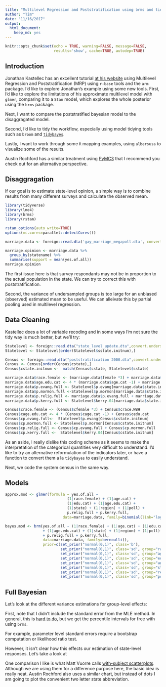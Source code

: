 ```yaml
---
title: "Multilevel Regression and Poststratification using brms and tidybayes"
author: "Tim"
date: "11/16/2017"
output: 
  html_document:
    keep_md: yes
---
```


```r
knitr::opts_chunk$set(echo = TRUE, warning=FALSE, message=FALSE, 
                      results='show', cache=TRUE, autodep=TRUE)
```

## Introduction

Jonathan Kastellec has an excellent tutorial [at his website](http://www.princeton.edu/~jkastell/mrp_primer.html) using Multilevel Regression and Poststratification (MRP) using `r-base` tools and the `arm` package. I'd like to explore Jonathan's example using some new tools. First, I'd like to explore the limitations of his approximate multilevel model with `glmer`, comparing it to a `Stan` model, which explores the whole posterior using the `brms` package. 

Next, I want to compare the poststratified bayesian model to the disaggragated model.

Second, I'd like to tidy the workflow, especially using model tidying tools such as `broom` and [`tidybayes`](https://github.com/mjskay/tidybayes). 

Lastly, I want to work through some `R` mapping examples, using `albersusa` to visualize some of the results.

Austin Rochford has a similar treatment using [PyMC3](https://gist.github.com/AustinRochford/bfc20cb3262169b41b730bd9faf74477) that I recommend you check out for an alternative perspective. 


## Disaggragation

If our goal is to estimate state-level opinion, a simple way is to combine results from many different surveys and calculate the observed mean. 

```r
library(tidyverse)
library(lme4)
library(brms)
library(rstan)

rstan_options(auto_write=TRUE)
options(mc.cores=parallel::detectCores())
```
```r
marriage.data <- foreign::read.dta('gay_marriage_megapoll.dta', convert.underscore=TRUE)

marriage.opinion <- marriage.data %>%
  group_by(statename) %>%
  summarise(support = mean(yes.of.all))
marriage.opinion
```

The first issue here is that survey respondants may not be in proportion to the actual population in the state. We can try to correct this with poststratification.

Second, the variance of undersampled groups is too large for an unbiased (observed) estimated mean to be useful. We can alleivate this by partial pooling used in multilevel regression.

## Data Cleaning

Kastellec does a lot of variable recoding and in some ways I'm not sure the tidy way is much better, but we'll try:

```r
Statelevel <- foreign::read.dta("state_level_update.dta",convert.underscore = TRUE)
Statelevel <- Statelevel[order(Statelevel$sstate.initnum),]

Census <- foreign::read.dta("poststratification 2000.dta",convert.underscore = TRUE)
Census <- Census[order(Census$cstate),]
Census$cstate.initnum <-  match(Census$cstate, Statelevel$sstate)

marriage.data$race.female <- (marriage.data$female *3) + marriage.data$race.wbh
marriage.data$age.edu.cat <- 4 * (marriage.data$age.cat -1) + marriage.data$edu.cat
marriage.data$p.evang.full <- Statelevel$p.evang[marriage.data$state.initnum]
marriage.data$p.mormon.full <-Statelevel$p.mormon[marriage.data$state.initnum]
marriage.data$p.relig.full <- marriage.data$p.evang.full + marriage.data$p.mormon.full
marriage.data$p.kerry.full <- Statelevel$kerry.04[marriage.data$state.initnum]

Census$crace.female <- (Census$cfemale *3) + Census$crace.WBH 
Census$cage.edu.cat <- 4 * (Census$cage.cat -1) + Census$cedu.cat 
Census$cp.evang.full<-  Statelevel$p.evang[Census$cstate.initnum]
Census$cp.mormon.full <- Statelevel$p.mormon[Census$cstate.initnum]
Census$cp.relig.full <- Census$cp.evang.full + Census$cp.mormon.full
Census$cp.kerry.full <-  Statelevel$kerry.04[Census$cstate.initnum]
```

As an aside, I really dislike this coding scheme as it seems to make the interpretation of the categorical quantities very difficult to understand. I'd like to try an alternative reformulation of the indicators later, or have a function to convert them a la `tidybayes` to easily understand. 

Next, we code the system census in the same way.

## Models

```r
approx.mod <- glmer(formula = yes.of.all ~ 
                            (1|race.female) + (1|age.cat) +
                            (1|edu.cat) + (1|age.edu.cat) + 
                            (1|state) + (1|region) + (1|poll) +
                            p.relig.full + p.kerry.full, 
                          data=marriage.data, family=binomial(link="logit"))

bayes.mod <- brm(yes.of.all ~ (1|race.female) + (1|age.cat) + (1|edu.cat) 
                 + (1|age.edu.cat) + (1|state) + (1|region) + (1|poll) 
                 + p.relig.full + p.kerry.full, 
                 data=marriage.data, family=bernoulli(),
                 prior=c(set_prior("normal(0,1)", class='b'),
                         set_prior("normal(0,1)", class='sd', group="race.female"),
                         set_prior("normal(0,1)", class='sd', group="age.cat"),
                         set_prior("normal(0,1)", class='sd', group="edu.cat"),
                         set_prior("normal(0,1)", class='sd', group="age.edu.cat"),
                         set_prior("normal(0,1)", class='sd', group="state"),
                         set_prior("normal(0,1)", class='sd', group="region"),
                         set_prior("normal(0,1)", class='sd', group="poll")))
```




## Full Bayesian

Let's look at the different variance estimations for group-level effects:

First, note that I didn't include the standard error from the MLE method. In general, this is [hard to do](https://stackoverflow.com/questions/31694812/standard-error-of-variance-component-from-the-output-of-lmer), but we get the percentile intervals for free with using `brms`. 

For example, parameter level standard errors require a bootstrap computation or likelihood ratio test. 




However, it isn't clear how this effects our estimation of state-level responses. Let's take a look at 


One comparison I like is what Matt Vuorre calls [with-subject scatterplots](https://mvuorre.github.io/post/2017/within-subject-scatter/). Although we are using them for a difference purpose here, the basic idea is really neat. Austin Rochford also uses a similar chart, but instead of dots I am going to plot the convenient two letter state abbreviation. 






